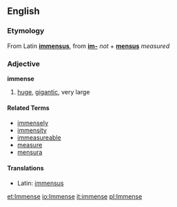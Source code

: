 ==English==
===Etymology===
From Latin '''[[immensus]]''', from '''[[im-]]''' ''not'' + '''[[mensus]]''' ''measured''

===Adjective===
'''immense'''

# [[huge]], [[gigantic]], very large

====Related Terms====
*[[immensely]]
*[[immensity]]
*[[immeasureable]]
*[[measure]]
*[[mensura]]

====Translations====
*Latin: [[immensus]]

[[et:Immense]]
[[io:Immense]]
[[it:immense]]
[[pl:Immense]]